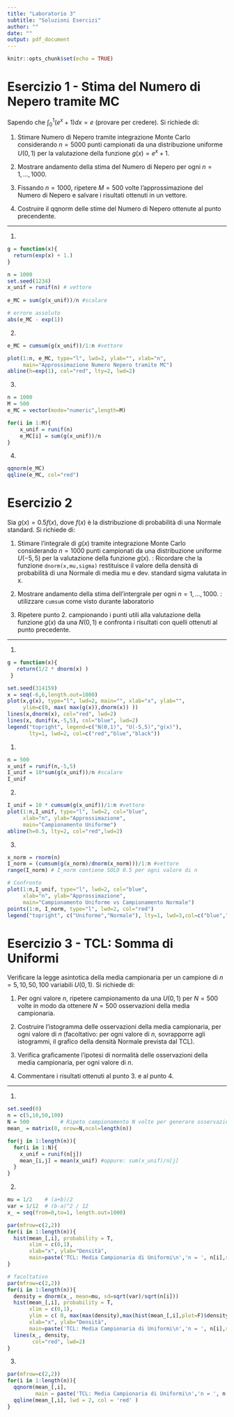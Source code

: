 ---
title: "Laboratorio 3"
subtitle: "Soluzioni Esercizi"
author: ""
date: ""
output: pdf_document
---
```{r setup, include=FALSE}
knitr::opts_chunk$set(echo = TRUE)
```

# Esercizio 1 - Stima del Numero di Nepero tramite MC

Sapendo che $\int_0^1 (e^x+1)dx=e$ (provare per credere). Si richiede di:

1. Stimare Numero di Nepero tramite integrazione Monte Carlo considerando $n=5000$ punti campionati da una distribuzione uniforme $U(0,1)$ per la valutazione della funzione $g(x)=e^x+1$.

2. Mostrare andamento della stima del Numero di Nepero per ogni $n=1, \dots, 1000$. \textit{Suggerimento: utilizzare `cumsum` come visto durante laboratorio} 

3. Fissando $n=1000$, ripetere $M=500$ volte l'approssimazione del Numero di Nepero e salvare i risultati ottenuti in un vettore. 

4. Costruire il qqnorm delle stime del Numero di Nepero ottenute al punto precendente. 


---

\begin{center}
SOLUZIONE
\end{center}

1. 

```{r}
g = function(x){
  return(exp(x) + 1.)
}

n = 1000
set.seed(1234)
x_unif = runif(n) # vettore
 
e_MC = sum(g(x_unif))/n #scalare

# errore assoluto
abs(e_MC - exp(1))
```


2. 

```{r}
e_MC = cumsum(g(x_unif))/1:n #vettore

plot(1:n, e_MC, type="l", lwd=2, ylab="", xlab="n",
     main="Approssimazione Numero Nepero tramite MC")
abline(h=exp(1), col="red", lty=2, lwd=2)
```

3.

```{r}
n = 1000
M = 500
e_MC = vector(mode="numeric",length=M)

for(i in 1:M){
    x_unif = runif(n)
    e_MC[i] = sum(g(x_unif))/n
}
```
4. 

```{r}
qqnorm(e_MC)
qqline(e_MC, col="red")
```

# Esercizio 2 

Sia $g(x) = 0.5 f(x)$, dove $f(x)$ è la distribuzione di probabilità di una
Normale standard. Si richiede di:

1. Stimare l'integrale di $g(x)$ tramite integrazione Monte Carlo considerando $n=1000$ punti campionati da una distribuzione uniforme $U(-5,5)$ per la valutazione della funzione $g(x)$. \textit{Suggerimento}: Ricordare che la funzione `dnorm(x,mu,sigma)` restituisce il valore della densità di probabilità di una Normale di media mu e dev. standard sigma valutata in x. 

2. Mostrare andamento della stima dell'intergrale per ogni $n=1, \dots, 1000$. \textit{Suggerimento}: utilizzare `cumsum` come visto durante laboratorio

3. Ripetere punto 2. campionando i punti utili alla valutazione della funzione $g(x)$ da una $N(0,1)$ e confronta i risultati con quelli ottenuti al punto precedente.

---

\begin{center}
SOLUZIONE
\end{center}

1. 

```{r}
g = function(x){
   return(1/2 * dnorm(x) )
 }

set.seed(314159)
x = seq(-6,6,length.out=1000)
plot(x,g(x), type="l", lwd=2, main="", xlab="x", ylab="", 
     ylim=c(0, max( max(g(x)),dnorm(x)) ))
lines(x,dnorm(x), col="red", lwd=2)
lines(x, dunif(x,-5,5), col="blue", lwd=2)
legend("topright", legend=c("N(0,1)", "U(-5,5)","g(x)"),
       lty=1, lwd=2, col=c("red","blue","black"))
```
1.

```{r}
n = 500
x_unif = runif(n,-5,5)
I_unif = 10*sum(g(x_unif))/n #scalare
I_unif
```

2.
```{r}
I_unif = 10 * cumsum(g(x_unif))/1:n #vettore
plot(1:n,I_unif, type="l", lwd=2, col="blue",
     xlab="n", ylab="Approssimazione",
     main="Campionamento Uniforme")
abline(h=0.5, lty=2, col="red",lwd=2)
```

3.
```{r}
x_norm = rnorm(n)
I_norm = (cumsum(g(x_norm)/dnorm(x_norm)))/1:n #vettore 
range(I_norm) # I_norm contiene SOLO 0.5 per ogni valore di n

# Confronto
plot(1:n,I_unif, type="l", lwd=2, col="blue",
     xlab="n", ylab="Approssimazione",
     main="Campionamento Uniforme vs Campionamento Normale")
points(1:n, I_norm, type="l", lwd=2, col="red")
legend("topright", c("Uniforme","Normale"), lty=1, lwd=3,col=c("blue","red"))
```


# Esercizio 3 - TCL: Somma di Uniformi

Verificare la legge asintotica della media campionaria per un campione di $n=5, 10, 50, 100$ variabili $U(0,1)$. Si richiede di:

1. Per ogni valore $n$, ripetere campionamento da una $U(0,1)$ per $N=500$ volte in modo da ottenere $N=500$ osservazioni della media campionaria.

2. Costruire l'istogramma delle osservazioni della media campionaria, per ogni valore di $n$ (facoltativo: per ogni valore di $n$, sovrapporre agli istogrammi, il grafico della densità Normale prevista dal TCL).

3. Verifica graficamente l'ipotesi di normalità delle osservazioni della media campionaria, per ogni valore di $n$.

4. Commentare i risultati ottenuti al punto 3. e al punto 4.


---

\begin{center}
SOLUZIONE
\end{center}

1. 

```{r}
set.seed(0)
n = c(5,10,50,100)
N = 500          # Ripeto campionamento N volte per generare osservazioni della media campionaria
mean_ = matrix(0, nrow=N,ncol=length(n))

for(j in 1:length(n)){
  for(i in 1:N){
    x_unif = runif(n[j])
    mean_[i,j] = mean(x_unif) #oppure: sum(x_unif)/n[j] 
  }
}

```

2. 
```{r}
mu = 1/2    # (a+b)/2
var = 1/12  # (b-a)^2 / 12
x_ = seq(from=0,to=1, length.out=1000)

par(mfrow=c(2,2))
for(i in 1:length(n)){
  hist(mean_[,i], probability = T,
       xlim = c(0,1),
       xlab="x", ylab="Densità",
       main=paste('TCL: Media Campionaria di Uniformi\n','n = ', n[i],sep=""))
}

# facoltativo
par(mfrow=c(2,2))
for(i in 1:length(n)){
  density = dnorm(x_, mean=mu, sd=sqrt(var)/sqrt(n[i]))
  hist(mean_[,i], probability = T,
       xlim = c(0,1),
       ylim = c( 0, max(max(density),max(hist(mean_[,i],plot=F)$density))),
       xlab="x", ylab="Densità",
       main=paste('TCL: Media Campionaria di Uniformi\n','n = ', n[i],sep=""))
  lines(x_, density,
        col="red", lwd=2)
}
```


3.

```{r}
par(mfrow=c(2,2))
for(i in 1:length(n)){
  qqnorm(mean_[,i],  
         main = paste('TCL: Media Campionaria di Uniformi\n','n = ', n[i],sep=""))
  qqline(mean_[,i], lwd = 2, col = 'red' )
}
```
